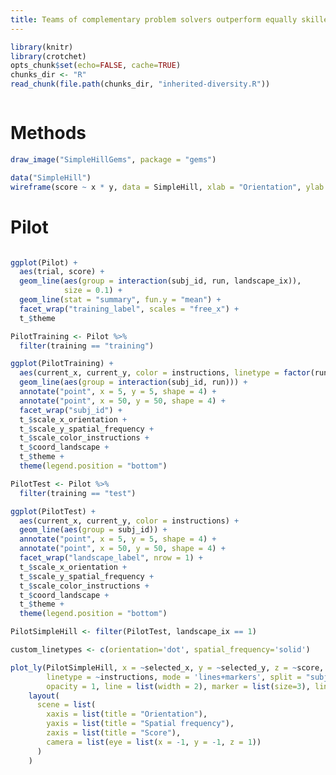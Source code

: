 ```yaml
---
title: Teams of complementary problem solvers outperform equally skilled individuals
---
```

```r
library(knitr)
library(crotchet)
opts_chunk$set(echo=FALSE, cache=TRUE)
chunks_dir <- "R"
read_chunk(file.path(chunks_dir, "inherited-diversity.R"))
```
```r
```

# Methods

```r
draw_image("SimpleHillGems", package = "gems")
```

```r
data("SimpleHill")
wireframe(score ~ x * y, data = SimpleHill, xlab = "Orientation", ylab = "Spatial frequency")
```

# Pilot

```r
```

```r
ggplot(Pilot) +
  aes(trial, score) +
  geom_line(aes(group = interaction(subj_id, run, landscape_ix)),
            size = 0.1) +
  geom_line(stat = "summary", fun.y = "mean") +
  facet_wrap("training_label", scales = "free_x") +
  t_$theme
```

```r
PilotTraining <- Pilot %>%
  filter(training == "training")

ggplot(PilotTraining) +
  aes(current_x, current_y, color = instructions, linetype = factor(run)) +
  geom_line(aes(group = interaction(subj_id, run))) +
  annotate("point", x = 5, y = 5, shape = 4) +
  annotate("point", x = 50, y = 50, shape = 4) +
  facet_wrap("subj_id") +
  t_$scale_x_orientation +
  t_$scale_y_spatial_frequency +
  t_$scale_color_instructions +
  t_$coord_landscape +
  t_$theme +
  theme(legend.position = "bottom")
```

```r
PilotTest <- Pilot %>%
  filter(training == "test")

ggplot(PilotTest) +
  aes(current_x, current_y, color = instructions) +
  geom_line(aes(group = subj_id)) +
  annotate("point", x = 5, y = 5, shape = 4) +
  annotate("point", x = 50, y = 50, shape = 4) +
  facet_wrap("landscape_label", nrow = 1) +
  t_$scale_x_orientation +
  t_$scale_y_spatial_frequency +
  t_$scale_color_instructions +
  t_$coord_landscape +
  t_$theme +
  theme(legend.position = "bottom")
```

```r
PilotSimpleHill <- filter(PilotTest, landscape_ix == 1)

custom_linetypes <- c(orientation='dot', spatial_frequency='solid')

plot_ly(PilotSimpleHill, x = ~selected_x, y = ~selected_y, z = ~score, color = ~subj_id, type = 'scatter3d',
        linetype = ~instructions, mode = 'lines+markers', split = "subj_id",
        opacity = 1, line = list(width = 2), marker = list(size=3), linetypes=custom_linetypes) %>%
    layout(
      scene = list(
        xaxis = list(title = "Orientation"),
        yaxis = list(title = "Spatial frequency"),
        zaxis = list(title = "Score"),
        camera = list(eye = list(x = -1, y = -1, z = 1))
      )
    )
```
